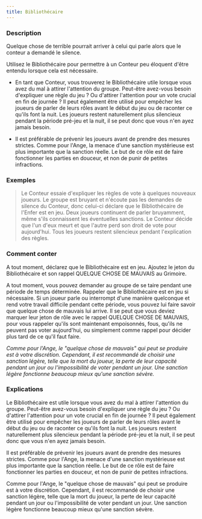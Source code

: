 ```yaml
---
title: Bibliothécaire
---
```



<Fabled BIBLIOTHECAIRE header />

### Description

Quelque chose de terrible pourrait arriver à celui qui parle alors que le conteur a demandé le silence.

Utilisez le Bibliothécaire pour permettre à un Conteur peu éloquent d'être entendu lorsque cela est nécessaire. 

-   En tant que Conteur, vous trouverez le Bibliothécaire utile lorsque vous avez du mal à attirer l'attention du groupe. Peut-être avez-vous besoin d'expliquer une règle du jeu ? Ou d'attirer l'attention pour un vote crucial en fin de journée ? Il peut également être utilisé pour empêcher les joueurs de parler de leurs rôles avant le début du jeu ou de raconter ce qu'ils font la nuit. Les joueurs restent naturellement plus silencieux pendant la période pré-jeu et la nuit, il se peut donc que vous n'en ayez jamais besoin. 

-   Il est préférable de prévenir les joueurs avant de prendre des mesures strictes. Comme pour l'Ange, la menace d'une sanction mystérieuse est plus importante que la sanction réelle. Le but de ce rôle est de faire fonctionner les parties en douceur, et non de punir de petites infractions. 

### Exemples

> Le Conteur essaie d'expliquer les règles de vote à quelques nouveaux joueurs. Le groupe est bruyant et n'écoute pas les demandes de silence du Conteur, donc celui-ci déclare que le Bibliothécaire de l'Enfer est en jeu. Deux joueurs continuent de parler bruyamment, même s'ils connaissent les éventuelles sanctions. Le Conteur décide que l'un d'eux meurt et que l'autre perd son droit de vote pour aujourd'hui. Tous les joueurs restent silencieux pendant l'explication des règles.


### Comment conter

A tout moment, déclarez que le Bibliothécaire  est en jeu. Ajoutez le jeton du Bibliothécaire et son rappel QUELQUE CHOSE DE MAUVAIS au Grimoire. 

A tout moment, vous pouvez demander au groupe de se taire pendant une période de temps déterminée. Rappeler que le Bibliothécaire  est en jeu si nécessaire. Si un joueur parle ou interrompt d'une manière quelconque et rend votre travail difficile pendant cette période, vous pouvez lui faire savoir que quelque chose de mauvais lui arrive. Il se peut que vous deviez marquer leur jeton de rôle avec le rappel QUELQUE CHOSE DE MAUVAIS, pour vous rappeler qu'ils sont maintenant empoisonnés, fous, qu'ils ne peuvent pas voter aujourd'hui, ou simplement comme rappel pour décider plus tard de ce qu'il faut faire. 

_Comme pour l'Ange, le "quelque chose de mauvais" qui peut se produire est à votre discrétion. Cependant, il est recommandé de choisir une sanction légère, telle que la mort du joueur, la perte de leur capacité pendant un jour ou l'impossibilité de voter pendant un jour. Une sanction légère fonctionne beaucoup mieux qu'une sanction sévère._

### Explications

Le Bibliothécaire est utile lorsque vous avez du mal à attirer l'attention du groupe. Peut-être avez-vous besoin d'expliquer une règle du jeu ? Ou d'attirer l'attention pour un vote crucial en fin de journée ? Il peut également être utilisé pour empêcher les joueurs de parler de leurs rôles avant le début du jeu ou de raconter ce qu'ils font la nuit. Les joueurs restent naturellement plus silencieux pendant la période pré-jeu et la nuit, il se peut donc que vous n'en ayez jamais besoin. 

Il est préférable de prévenir les joueurs avant de prendre des mesures strictes. Comme pour l'Ange, la menace d'une sanction mystérieuse est plus importante que la sanction réelle. Le but de ce rôle est de faire fonctionner les parties en douceur, et non de punir de petites infractions. 

Comme pour l'Ange, le "quelque chose de mauvais" qui peut se produire est à votre discrétion. Cependant, il est recommandé de choisir une sanction légère, telle que la mort du joueur, la perte de leur capacité pendant un jour ou l'impossibilité de voter pendant un jour. Une sanction légère fonctionne beaucoup mieux qu'une sanction sévère.
